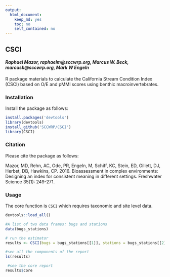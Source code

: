 ```yaml
---
output:
  html_document:
    keep_md: yes
    toc: no
    self_contained: no
---
```


## CSCI

#### *Raphael Mazor, raphaelm@sccwrp.org, Marcus W. Beck, marcusb@sccwrp.org, Mark W Engeln*

R package materials to calculate the California Stream Condition Index (CSCI) based on O/E and pMMI scores using benthic macroinvertebrates.

### Installation

Install the package as follows:

```r
install.packages('devtools')
library(devtools)
install_github('SCCWRP/CSCI')
library(CSCI)
```

### Citation

Please cite the package as follows:

Mazor, MD, Rehn, AC, Ode, PR, Engeln, M, Schiff, KC, Stein, ED, Gillett, DJ, Herbst, DB, Hawkins, CP. 2016. Bioassessment in complex environments: Designing an index for consistent meaning in different settings. Freshwater Science 35(1): 249-271.

### Usage

The core function is `CSCI` which requires taxonomic and site level data.
```r
devtools::load_all()
```
```r
#A list of two data frames: bugs and stations
data(bugs_stations) 

# run the estimator
results <- CSCI(bugs = bugs_stations[[1]], stations = bugs_stations[[2]])

#see all the components of the report
ls(results)

 #see the core report
results$core
```

